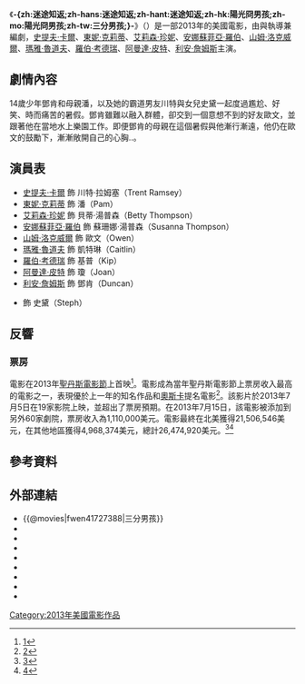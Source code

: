 {{noteTA
|T=zh-hans:迷途知返;zh-hant:迷途知返;zh-hk:陽光冏男孩;zh-mo:陽光冏男孩;zh-tw:三分男孩;
}}
{{Infobox Film
| name               = -{zh:迷途知返;zh-hans:迷途知返;zh-hant:迷途知返;zh-hk:陽光冏男孩;zh-mo:陽光冏男孩;zh-tw:三分男孩;}-
| original_name      = {{lang|en|The Way, Way Back}}
| image              = The Way, Way Back poster.jpg
| caption            = 電影海報
| director           = {{link-en|奈特·法松|Nat Faxon}}<br/>{{link-en|吉姆・羅許|Jim Rash}}
| producer           = {{link-en|凱文·J·華許|Kevin J. Walsh}}<br/>湯姆·賴斯
| writer             = {{link-en|奈特·法松|Nat Faxon}}<br/>{{link-en|吉姆・羅許|Jim Rash}}
| starring           = [[史提夫·卡爾|史提夫·卡爾]]<br/>[[東妮·克莉蒂|東妮·克莉蒂]]<br/>[[艾莉森·珍妮|艾莉森·珍妮]]<br/>[[安娜蘇菲亞·羅伯|安娜蘇菲亞·羅伯]]<br/>[[山姆·洛克威爾|山姆·洛克威爾]]<br/>[[瑪雅·魯道夫|瑪雅·魯道夫]]<br/>[[羅伯·考德瑞|羅伯·考德瑞]]<br/>[[阿曼達·皮特|阿曼達·皮特]]<br/>[[利安·詹姆斯|利安·詹姆斯]]
| music              = {{link-en|羅伯·西蒙森|Rob Simonsen}}
| cinematography     = {{link-en|約翰·貝利|John Bailey}}
| editing            = {{link-en|塔蒂亞娜·S·里格爾|Tatiana S. Riegel}}
| production_company = 
| distributor        = [[福斯探照燈影業|福斯探照燈影業]]
| released           = {{film date}}2013年7月5日：<br/>美國上映<br/>2013年12月5日：<br/>香港上映<br/>2014年4月11日：<br/>台灣上映
| runtime            = 103 分鐘
| country            = {{美國電影產地}}
| language           = 英語
| budget             = 5,000,000美元
| gross              = $26,474,920美元<ref>[http://www.boxofficemojo.com/movies/?page=main&id=waywayback.htm The Way, Way Back]Box Office Mojo-November 21, 2013</ref>
| cn_name            = 迷途知返
| hk_name            = 陽光冏男孩
| tw_name            = 三分男孩
}}
《'''-{zh:迷途知返;zh-hans:迷途知返;zh-hant:迷途知返;zh-hk:陽光冏男孩;zh-mo:陽光冏男孩;zh-tw:三分男孩;}-'''》（{{lang-en|'''The Way, Way Back'''}}）是一部2013年的美國電影，由{{link-en|奈特·法松|Nat Faxon}}與{{link-en|吉姆・羅許|Jim Rash}}執導兼編劇，[[史提夫·卡爾|史提夫·卡爾]]、[[東妮·克莉蒂|東妮·克莉蒂]]、[[艾莉森·珍妮|艾莉森·珍妮]]、[[安娜蘇菲亞·羅伯|安娜蘇菲亞·羅伯]]、[[山姆·洛克威爾|山姆·洛克威爾]]、[[瑪雅·魯道夫|瑪雅·魯道夫]]、[[羅伯·考德瑞|羅伯·考德瑞]]、[[阿曼達·皮特|阿曼達·皮特]]、[[利安·詹姆斯|利安·詹姆斯]]主演。

==劇情內容==
14歲少年鄧肯和母親潘，以及她的霸道男友川特與女兒史黛一起度過尷尬、好笑、時而痛苦的暑假。鄧肯雖難以融入群體，卻交到一個意想不到的好友歐文，並跟著他在當地水上樂園工作。即便鄧肯的母親在這個暑假與他漸行漸遠，他仍在歐文的鼓勵下，漸漸敞開自己的心胸..。

==演員表==
*[[史提夫·卡爾|史提夫·卡爾]] 飾 川特·拉姆塞（Trent Ramsey）
*[[東妮·克莉蒂|東妮·克莉蒂]] 飾 潘（Pam）
*[[艾莉森·珍妮|艾莉森·珍妮]] 飾 貝蒂·湯普森（Betty Thompson）
*[[安娜蘇菲亞·羅伯|安娜蘇菲亞·羅伯]] 飾 蘇珊娜·湯普森（Susanna Thompson）
*[[山姆·洛克威爾|山姆·洛克威爾]] 飾 歐文（Owen）
*[[瑪雅·魯道夫|瑪雅·魯道夫]] 飾 凱特琳（Caitlin）
*[[羅伯·考德瑞|羅伯·考德瑞]] 飾 基普（Kip）
*[[阿曼達·皮特|阿曼達·皮特]] 飾 瓊（Joan）
*[[利安·詹姆斯|利安·詹姆斯]] 飾 鄧肯（Duncan）
*{{link-en|佐伊·萊文|Zoe Levin}} 飾 史黛（Steph）

==反響==
=== 票房 ===
電影在2013年[[聖丹斯電影節|聖丹斯電影節]]上首映<ref>[https://web.archive.org/web/20121230211222/http://filmguide.sundance.org/film/13111/the_way_way_back]</ref>。電影成為當年聖丹斯電影節上票房收入最高的電影之一，表現優於上一年的知名作品和[[奧斯卡|奧斯卡]]提名電影<ref>[http://www.thewrap.com/movies/article/how-have-those-sundance-pick-ups-performed-box-office-109211]</ref>。該影片於2013年7月5日在19家影院上映，並超出了票房預期。在2013年7月15日，該電影被添加到另外60家劇院，票房收入為1,110,000美元。電影最終在北美獲得21,506,546美元，在其他地區獲得4,968,374美元，總計26,474,920美元。<ref>[https://www.boxofficemojo.com/releasegroup/gr1432113669/]</ref><ref>[https://www.boxofficemojo.com/release/rl1668843009/]</ref>

==參考資料==
<references/>

==外部連結==
*{{@movies|fwen41727388|三分男孩}}
*{{douban}}
*{{Mtime|178764|迷途知返}}
*{{Amg movie|576218|-{zh:迷途知返;zh-hans:迷途知返;zh-hant:迷途知返;zh-hk:陽光冏男孩;zh-mo:陽光冏男孩;zh-tw:三分男孩;}-}}
*{{rotten-tomatoes|the_way_way_back|-{zh:迷途知返;zh-hans:迷途知返;zh-hant:迷途知返;zh-hk:陽光冏男孩;zh-mo:陽光冏男孩;zh-tw:三分男孩;}-}}
*{{mojo title|waywayback|-{zh:迷途知返;zh-hans:迷途知返;zh-hant:迷途知返;zh-hk:陽光冏男孩;zh-mo:陽光冏男孩;zh-tw:三分男孩;}-}}
*{{Tcmdb title|896192|-{zh:迷途知返;zh-hans:迷途知返;zh-hant:迷途知返;zh-hk:陽光冏男孩;zh-mo:陽光冏男孩;zh-tw:三分男孩;}-}}
*{{metacritic film|the-way-way-back|-{zh:迷途知返;zh-hans:迷途知返;zh-hant:迷途知返;zh-hk:陽光冏男孩;zh-mo:陽光冏男孩;zh-tw:三分男孩;}-}}
*{{imdb title|1727388|-{zh:迷途知返;zh-hans:迷途知返;zh-hant:迷途知返;zh-hk:陽光冏男孩;zh-mo:陽光冏男孩;zh-tw:三分男孩;}-}}

[[Category:2013年美國電影作品|Category:2013年美國電影作品]]